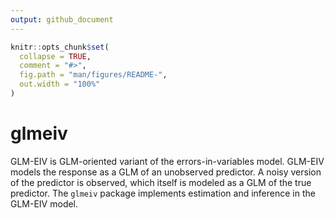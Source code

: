 ```yaml
---
output: github_document
---
```


<!-- README.md is generated from README.Rmd. Please edit that file -->

```r
knitr::opts_chunk$set(
  collapse = TRUE,
  comment = "#>",
  fig.path = "man/figures/README-",
  out.width = "100%"
)
```

# glmeiv

GLM-EIV is GLM-oriented variant of the errors-in-variables model. GLM-EIV models the response as a GLM of an unobserved predictor. A noisy version of the predictor is observed, which itself is modeled as a GLM of the true predictor. The `glmeiv` package implements estimation and inference in the GLM-EIV model.
